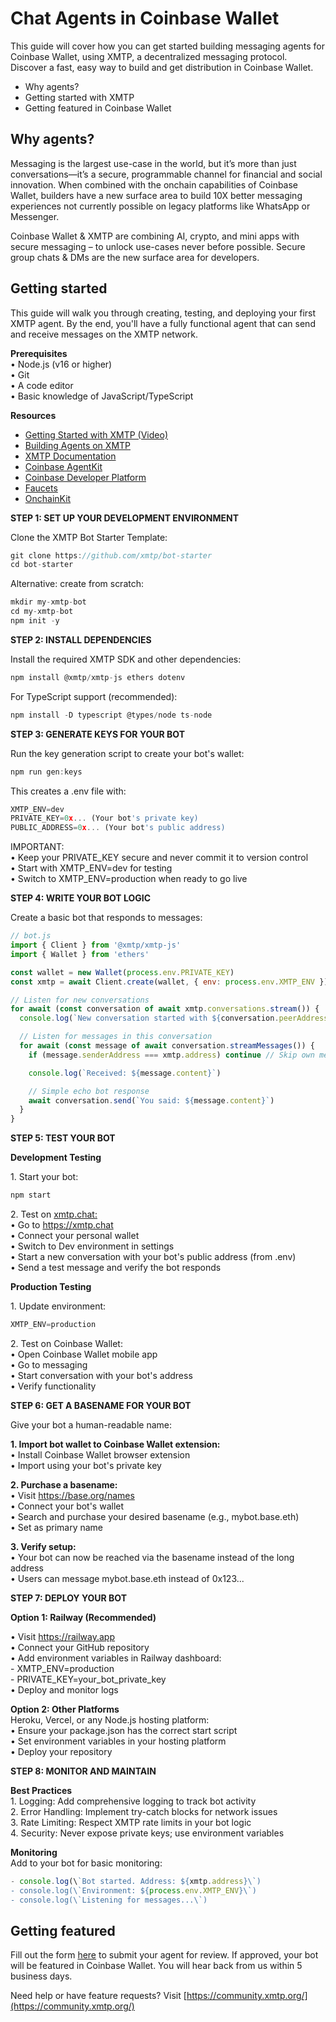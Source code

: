 # Chat Agents in Coinbase Wallet

This guide will cover how you can get started building messaging agents for Coinbase Wallet, using XMTP, a decentralized messaging protocol. Discover a fast, easy way to build and get distribution in Coinbase Wallet.

- Why agents?
- Getting started with XMTP
- Getting featured in Coinbase Wallet

## Why agents?

Messaging is the largest use-case in the world, but it’s more than just conversations—it’s a secure, programmable channel for financial and social innovation. When combined with the onchain capabilities of Coinbase Wallet, builders have a new surface area to build 10X better messaging experiences not currently possible on legacy platforms like WhatsApp or Messenger.

Coinbase Wallet & XMTP are combining AI, crypto, and mini apps with secure messaging – to unlock use-cases never before possible. Secure group chats & DMs are the new surface area for developers.

## Getting started

This guide will walk you through creating, testing, and deploying your first XMTP agent. By the end, you'll have a fully functional agent that can send and receive messages on the XMTP network.

**Prerequisites**  
• Node.js (v16 or higher)  
• Git  
• A code editor  
• Basic knowledge of JavaScript/TypeScript

**Resources**

- [Getting Started with XMTP (Video)](https://www.youtube.com/watch?v=djRLnWUvwIA)
- [Building Agents on XMTP](https://github.com/ephemeraHQ/xmtp-agent-examples)
- [XMTP Documentation](https://docs.xmtp.org/)
- [Coinbase AgentKit](https://github.com/coinbase/agentkit)
- [Coinbase Developer Platform](https://docs.cdp.coinbase.com/)
- [Faucets](https://portal.cdp.coinbase.com/products/faucet)
- [OnchainKit](https://onchainkit.xyz/)

**STEP 1: SET UP YOUR DEVELOPMENT ENVIRONMENT**

Clone the XMTP Bot Starter Template:

```javascript
git clone https://github.com/xmtp/bot-starter
cd bot-starter
```

Alternative: create from scratch:

```javascript
mkdir my-xmtp-bot
cd my-xmtp-bot
npm init -y
```

**STEP 2: INSTALL DEPENDENCIES**

Install the required XMTP SDK and other dependencies:

```javascript
npm install @xmtp/xmtp-js ethers dotenv
```

For TypeScript support (recommended):

```javascript
npm install -D typescript @types/node ts-node
```

**STEP 3: GENERATE KEYS FOR YOUR BOT**

Run the key generation script to create your bot's wallet:

```javascript
npm run gen:keys
```

This creates a .env file with:

```javascript
XMTP_ENV=dev
PRIVATE_KEY=0x... (Your bot's private key)
PUBLIC_ADDRESS=0x... (Your bot's public address)
```

IMPORTANT:  
• Keep your PRIVATE_KEY secure and never commit it to version control  
• Start with XMTP_ENV=dev for testing  
• Switch to XMTP_ENV=production when ready to go live

**STEP 4: WRITE YOUR BOT LOGIC**

Create a basic bot that responds to messages:

```javascript
// bot.js
import { Client } from '@xmtp/xmtp-js'
import { Wallet } from 'ethers'

const wallet = new Wallet(process.env.PRIVATE_KEY)
const xmtp = await Client.create(wallet, { env: process.env.XMTP_ENV })

// Listen for new conversations
for await (const conversation of await xmtp.conversations.stream()) {
  console.log(`New conversation started with ${conversation.peerAddress}`)

  // Listen for messages in this conversation
  for await (const message of await conversation.streamMessages()) {
    if (message.senderAddress === xmtp.address) continue // Skip own messages

    console.log(`Received: ${message.content}`)

    // Simple echo bot response
    await conversation.send(`You said: ${message.content}`)
  }
}

```

**STEP 5: TEST YOUR BOT**

**Development Testing**

1\. Start your bot:

```javascript
npm start
```

2\. Test on [xmtp.chat:](https://xmtp.chat/conversations)  
• Go to https://xmtp.chat  
• Connect your personal wallet  
• Switch to Dev environment in settings  
• Start a new conversation with your bot's public address (from .env)  
• Send a test message and verify the bot responds

**Production Testing**

1\. Update environment:

```javascript
XMTP_ENV=production
```

2\. Test on Coinbase Wallet:  
• Open Coinbase Wallet mobile app  
• Go to messaging  
• Start conversation with your bot's address  
• Verify functionality

**STEP 6: GET A BASENAME FOR YOUR BOT**

Give your bot a human-readable name:

**1\. Import bot wallet to Coinbase Wallet extension:**  
• Install Coinbase Wallet browser extension  
• Import using your bot's private key

**2\. Purchase a basename:**  
• Visit https://base.org/names  
• Connect your bot's wallet  
• Search and purchase your desired basename (e.g., mybot.base.eth)  
• Set as primary name

**3\. Verify setup:**  
• Your bot can now be reached via the basename instead of the long address  
• Users can message mybot.base.eth instead of 0x123...

**STEP 7: DEPLOY YOUR BOT**

**Option 1: Railway (Recommended)**

• Visit https://railway.app  
• Connect your GitHub repository  
• Add environment variables in Railway dashboard:  
 \- XMTP_ENV=production  
 \- PRIVATE_KEY=your_bot_private_key  
• Deploy and monitor logs

**Option 2: Other Platforms**  
Heroku, Vercel, or any Node.js hosting platform:  
• Ensure your package.json has the correct start script  
• Set environment variables in your hosting platform  
• Deploy your repository

**STEP 8: MONITOR AND MAINTAIN**

**Best Practices**  
1\. Logging: Add comprehensive logging to track bot activity  
2\. Error Handling: Implement try-catch blocks for network issues  
3\. Rate Limiting: Respect XMTP rate limits in your bot logic  
4\. Security: Never expose private keys; use environment variables

**Monitoring**  
Add to your bot for basic monitoring:

```javascript
- console.log(\`Bot started. Address: ${xmtp.address}\`)
- console.log(\`Environment: ${process.env.XMTP_ENV}\`)
- console.log(\`Listening for messages...\`)
```

## Getting featured

Fill out the form [here](https://app.deform.cc/form/52b71db4-bfa2-4ef5-a954-76c66250bdd2/?page_number=0) to submit your agent for review. If approved, your bot will be featured in Coinbase Wallet. You will hear back from us within 5 business days.

Need help or have feature requests? Visit [https://community.xmtp.org/](https://community.xmtp.org/)
